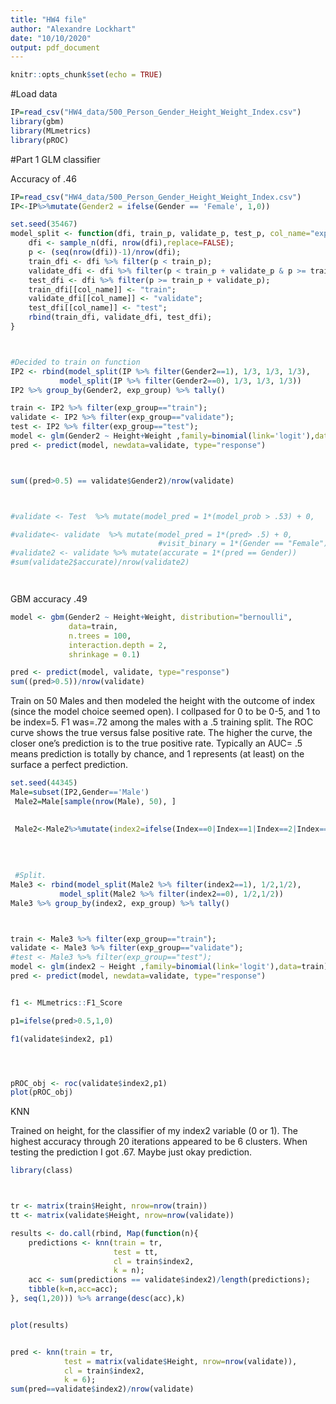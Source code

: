 ```yaml
---
title: "HW4 file"
author: "Alexandre Lockhart"
date: "10/10/2020"
output: pdf_document
---
```


```r
knitr::opts_chunk$set(echo = TRUE)
```


#Load data
```r
IP=read_csv("HW4_data/500_Person_Gender_Height_Weight_Index.csv")
library(gbm)
library(MLmetrics)
library(pROC)
```


#Part 1 GLM classifier

Accuracy of .46
```r

IP=read_csv("HW4_data/500_Person_Gender_Height_Weight_Index.csv")
IP<-IP%>%mutate(Gender2 = ifelse(Gender == 'Female', 1,0))

set.seed(35467)
model_split <- function(dfi, train_p, validate_p, test_p, col_name="exp_group"){
    dfi <- sample_n(dfi, nrow(dfi),replace=FALSE);
    p <- (seq(nrow(dfi))-1)/nrow(dfi);
    train_dfi <- dfi %>% filter(p < train_p);
    validate_dfi <- dfi %>% filter(p < train_p + validate_p & p >= train_p);
    test_dfi <- dfi %>% filter(p >= train_p + validate_p);
    train_dfi[[col_name]] <- "train";
    validate_dfi[[col_name]] <- "validate";
    test_dfi[[col_name]] <- "test";
    rbind(train_dfi, validate_dfi, test_dfi);
}



#Decided to train on function
IP2 <- rbind(model_split(IP %>% filter(Gender2==1), 1/3, 1/3, 1/3),
           model_split(IP %>% filter(Gender2==0), 1/3, 1/3, 1/3))
IP2 %>% group_by(Gender2, exp_group) %>% tally()

train <- IP2 %>% filter(exp_group=="train");
validate <- IP2 %>% filter(exp_group=="validate");
test <- IP2 %>% filter(exp_group=="test");
model <- glm(Gender2 ~ Height+Weight ,family=binomial(link='logit'),data=train)
pred <- predict(model, newdata=validate, type="response")



sum((pred>0.5) == validate$Gender2)/nrow(validate)



#validate <- Test  %>% mutate(model_pred = 1*(model_prob > .53) + 0,                                  visit_binary = 1*(dental.visit == "Yes") + 0)

#validate<- validate  %>% mutate(model_pred = 1*(pred> .5) + 0,
                                 #visit_binary = 1*(Gender == "Female") + 0)
#validate2 <- validate %>% mutate(accurate = 1*(pred == Gender))
#sum(validate2$accurate)/nrow(validate2)




```

GBM
accuracy .49
```r

model <- gbm(Gender2 ~ Height+Weight, distribution="bernoulli",
             data=train,
             n.trees = 100,
             interaction.depth = 2,
             shrinkage = 0.1)

pred <- predict(model, validate, type="response")
sum((pred>0.5))/nrow(validate)
```


Train on 50 Males and then modeled the height with the outcome of index (since the model choice seemed open). I collpased for 0 to be 0-5, and 1 to be index=5. F1 was=.72 among the males with a .5 training split.  The ROC curve shows the true versus false positive rate.  The higher the curve, the closer one's prediction is to the true positive rate. Typically an AUC= .5 means prediction is totally by chance, and 1 represents (at least) on the surface a perfect prediction.
```r
set.seed(44345)
Male=subset(IP2,Gender=='Male')
 Male2=Male[sample(nrow(Male), 50), ]

 
 Male2<-Male2%>%mutate(index2=ifelse(Index==0|Index==1|Index==2|Index==3|Index==4,0,1)) 
 
 
 
 
 #Split.
Male3 <- rbind(model_split(Male2 %>% filter(index2==1), 1/2,1/2),
           model_split(Male2 %>% filter(index2==0), 1/2,1/2))
Male3 %>% group_by(index2, exp_group) %>% tally()



train <- Male3 %>% filter(exp_group=="train");
validate <- Male3 %>% filter(exp_group=="validate");
#test <- Male3 %>% filter(exp_group=="test");
model <- glm(index2 ~ Height ,family=binomial(link='logit'),data=train)
pred <- predict(model, newdata=validate, type="response")


f1 <- MLmetrics::F1_Score

p1=ifelse(pred>0.5,1,0)

f1(validate$index2, p1)




pROC_obj <- roc(validate$index2,p1)
plot(pROC_obj)
```
KNN

Trained on height, for the classifier of my index2 variable (0 or 1).  The highest accuracy through 20 iterations appeared to be 6 clusters.  When testing the prediction I got .67.  Maybe just okay prediction.

```r
library(class)



tr <- matrix(train$Height, nrow=nrow(train))
tt <- matrix(validate$Height, nrow=nrow(validate))

results <- do.call(rbind, Map(function(n){
    predictions <- knn(train = tr,
                       test = tt,
                       cl = train$index2,
                       k = n);
    acc <- sum(predictions == validate$index2)/length(predictions);
    tibble(k=n,acc=acc);   
}, seq(1,20))) %>% arrange(desc(acc),k)


plot(results)


pred <- knn(train = tr,
            test = matrix(validate$Height, nrow=nrow(validate)),
            cl = train$index2,
            k = 6);
sum(pred==validate$index2)/nrow(validate)

```
